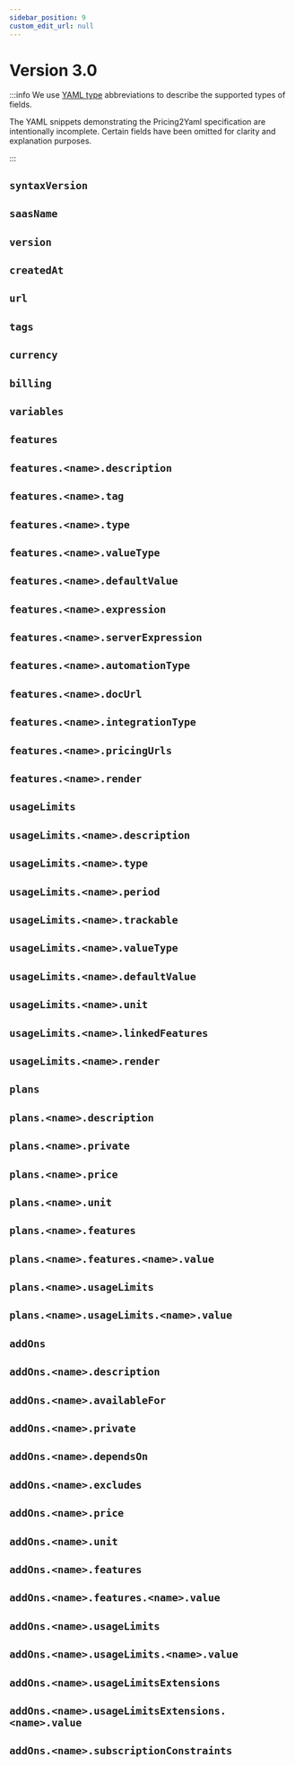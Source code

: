 ```yaml
---
sidebar_position: 9
custom_edit_url: null
---
```



# Version 3.0

:::info
We use [YAML type](https://yaml.org/type/) abbreviations to describe the supported types of fields.

The YAML snippets demonstrating the Pricing2Yaml specification are intentionally incomplete.
Certain fields have been omitted for clarity and explanation purposes.

:::

## `syntaxVersion`

<SyntaxVersion />

## `saasName`

<SaaSName />

## `version`

<Version />

## `createdAt`

<CreatedAt />

## `url`

<URL />

## `tags`

<Tags />

## `currency`

<Currency />

## `billing`

<Billing />

## `variables`

<Variables />

## `features`

<Features />

## `features.<name>.description`

<FeaturesDescription />

## `features.<name>.tag`

<FeaturesTag />

## `features.<name>.type`

<FeaturesType />

## `features.<name>.valueType`

<FeaturesValueType />

## `features.<name>.defaultValue`

<FeaturesDefaultValue />

## `features.<name>.expression`

<FeaturesExpression />

## `features.<name>.serverExpression`

<FeaturesServerExpression />

## `features.<name>.automationType`

<FeaturesAutomationType />

## `features.<name>.docUrl`

<FeaturesDocUrl />

## `features.<name>.integrationType`

<FeaturesIngrationType />

## `features.<name>.pricingUrls`

<FeaturesPricingUrls />

## `features.<name>.render`

<FeaturesRender />

## `usageLimits`

<UsageLimits />

## `usageLimits.<name>.description`

<UsageLimitsDescription />

## `usageLimits.<name>.type`

<UsageLimitsType />

## `usageLimits.<name>.period`

<UsageLimitsPeriod />

## `usageLimits.<name>.trackable`

<UsageLimitsTrackable />

## `usageLimits.<name>.valueType`

<UsageLimitsValueType />

## `usageLimits.<name>.defaultValue`

<UsageLimitsDefaultValue />

## `usageLimits.<name>.unit`

<UsageLimitsUnit />

## `usageLimits.<name>.linkedFeatures`

<UsageLimitsLinkedFeatures />

## `usageLimits.<name>.render`

<UsageLimitsRender />

## `plans`

<Plans />

## `plans.<name>.description`

<PlansDescription />

## `plans.<name>.private`

<PlansPrivate />

## `plans.<name>.price`

<Price subscription="plan" />

## `plans.<name>.unit`

<PlansUnit />

## `plans.<name>.features`

<PlansFeatures />

## `plans.<name>.features.<name>.value`

<PlansFeaturesValue />

## `plans.<name>.usageLimits`

<PlansUsageLimits />

## `plans.<name>.usageLimits.<name>.value`

<PlansUsageLimitsValue />

## `addOns`

<AddOns />

## `addOns.<name>.description`

<AddOnsDescription />

## `addOns.<name>.availableFor`

<AddOnsAvailableFor />

## `addOns.<name>.private`

<AddOnsPrivate />

## `addOns.<name>.dependsOn`

<AddOnsDependsOn />

## `addOns.<name>.excludes`

<AddOnsExcludes />

## `addOns.<name>.price`

<Price />

## `addOns.<name>.unit`

<AddOnsUnit />

## `addOns.<name>.features`

<AddOnsFeatures />

## `addOns.<name>.features.<name>.value`

<AddOnsFeaturesValue />

## `addOns.<name>.usageLimits`

<AddOnsUsageLimits />

## `addOns.<name>.usageLimits.<name>.value`

<AddOnsUsageLimitsValue />

## `addOns.<name>.usageLimitsExtensions`

<AddOnsUsageLimitsExtensions />

## `addOns.<name>.usageLimitsExtensions.<name>.value`

<AddOnsUsageLimitsExtensionsValue />

## `addOns.<name>.subscriptionConstraints`

<AddOnsUsageLimitsSubscriptionContraints />
